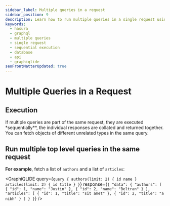 ```yaml
---
sidebar_label: Multiple queries in a request
sidebar_position: 9
description: Learn how to run multiple queries in a single request using Hasura. Discover sequential execution and simultaneous fetching of objects from different types.
keywords:
  - hasura
  - graphql
  - multiple queries
  - single request
  - sequential execution
  - database
  - api
  - graphiqlide
seoFrontMatterUpdated: true
---
```



# Multiple Queries in a Request

## Execution

If multiple queries are part of the same request, they are executed \*sequentially\*\*, the individual responses are
collated and returned together. You can fetch objects of different unrelated types in the same query.

## Run multiple top level queries in the same request

**For example**, fetch a list of `authors` and a list of `articles`:

<GraphiQLIDE
  query={`query {
  authors(limit: 2) {
    id
    name
  }
  articles(limit: 2) {
    id
    title
  }
}`}
  response={`{
  "data": {
    "authors": [
      {
        "id": 1,
        "name": "Justin"
      },
      {
        "id": 2,
        "name": "Beltran"
      }
    ],
    "articles": [
      {
        "id": 1,
        "title": "sit amet"
      },
      {
        "id": 2,
        "title": "a nibh"
      }
    ]
  }
}`}
/>
